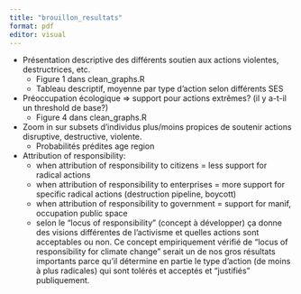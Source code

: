 ```yaml
---
title: "brouillon_resultats"
format: pdf
editor: visual
---
```


-   Présentation descriptive des différents soutien aux actions violentes, destructrices, etc.
    -   Figure 1 dans clean_graphs.R
    -   Tableau descriptif, moyenne par type d'action selon différents SES
-   Préoccupation écologique =\> support pour actions extrêmes? (il y a-t-il un threshold de base?)
    -   Figure 4 dans clean_graphs.R
-   Zoom in sur subsets d’individus plus/moins propices de soutenir actions disruptive, destructive, violente.
    -   Probabilités prédites age region
-   Attribution of responsibility:
    -   when attribution of responsibility to citizens = less support for radical actions
    -   when attribution of responsibility to enterprises = more support for specific radical actions (destruction pipeline, boycott)
    -   when attribution of responsibility to government = support for manif, occupation public space
    -   selon le “locus of responsibility” (concept à développer) ça donne des visions différentes de l’activisme et quelles actions sont acceptables ou non. Ce concept empiriquement vérifié de “locus of responsibility for climate change” serait un de nos gros résultats importants parce qu’il détermine en partie le type d’action (de moins à plus radicales) qui sont tolérés et acceptés et “justifiés” publiquement.
